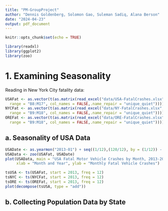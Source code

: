 ```yaml
---
title: "PM-GroupProject"
author: "Dennis Goldenberg, Solomon Gao, Suleman Sadiq, Alana Berson"
date: "2024-04-23"
output: pdf_document
---
```


```r
knitr::opts_chunk$set(echo = TRUE)
```

```r
library(readxl)
library(ggplot2)
library(zoo)
```

# 1. Examining Seasonality
Reading in New York City fatality data:
```r
USAFat <- as.vector(t(as.matrix(read_excel("data/USA-FatalCrashes.xlsx",
  range = "B8:M17", col_names = FALSE,.name_repair = "unique_quiet"))))
NYCFat <- as.vector(t(as.matrix(read_excel("data/NY-FatalCrashes.xlsx",
  range = "B9:M18", col_names = FALSE,.name_repair = "unique_quiet"))))
OREFat <- as.vector(t(as.matrix(read_excel("data/ORE-FatalCrashes.xlsx",
  range = "B9:M18", col_names = FALSE,.name_repair = "unique_quiet"))))
```

## a. Seasonality of USA Data
```r
USADate <- as.yearmon("2013-01") + seq((1/12),(120/12), by = (1/12)) - (1/12)
USAData <- zoo(USAFat, USADate)
plot(USAData, main = "USA Fatal Motor Vehicle Crashes by Month, 2013-2022",
     xlab = "Month and Year", ylab = "Monthly Fatal Vehicle Crashes")
```


```r
tsUSA <- ts(USAFat, start = 2013, freq = 12)
tsNYC <- ts(NYCFat, start = 2013, freq = 12)
tsORE <- ts(OREFat, start = 2013, freq = 12)
plot(decompose(tsUSA, type = "add"))
```


## b. Collecting Population Data by State
```r

```